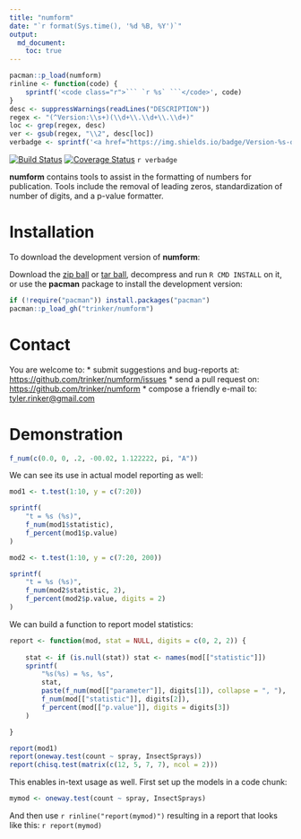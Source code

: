 ```yaml
---
title: "numform"
date: "`r format(Sys.time(), '%d %B, %Y')`"
output:
  md_document:
    toc: true      
---
```


```r
pacman::p_load(numform)
rinline <- function(code) { 
    sprintf('<code class="r">``` `r %s` ```</code>', code) 
} 
desc <- suppressWarnings(readLines("DESCRIPTION"))
regex <- "(^Version:\\s+)(\\d+\\.\\d+\\.\\d+)"
loc <- grep(regex, desc)
ver <- gsub(regex, "\\2", desc[loc])
verbadge <- sprintf('<a href="https://img.shields.io/badge/Version-%s-orange.svg"><img src="https://img.shields.io/badge/Version-%s-orange.svg" alt="Version"/></a></p>', ver, ver)
````

[![Build Status](https://travis-ci.org/trinker/numform/svg?branch=master)](https://travis-ci.org/trinker/numform)
[![Coverage Status](https://coveralls.io/repos/trinker/numform/badge.svg?branch=master)](https://coveralls.io/r/trinker/numform/branch=master)
`r verbadge`

**numform** contains tools to assist in the formatting of numbers for publication.  Tools include the removal of leading zeros, standardization of number of digits, and a p-value formatter.

# Installation

To download the development version of **numform**:

Download the [zip ball](https://github.com/trinker/numform/zipball/master) or [tar ball](https://github.com/trinker/numform/tarball/master), decompress and run `R CMD INSTALL` on it, or use the **pacman** package to install the development version:

```r
if (!require("pacman")) install.packages("pacman")
pacman::p_load_gh("trinker/numform")
```

# Contact

You are welcome to:
* submit suggestions and bug-reports at: <https://github.com/trinker/numform/issues>
* send a pull request on: <https://github.com/trinker/numform>
* compose a friendly e-mail to: <tyler.rinker@gmail.com>


# Demonstration

```r
f_num(c(0.0, 0, .2, -00.02, 1.122222, pi, "A"))
```


We can see its use in actual model reporting as well:


```r
mod1 <- t.test(1:10, y = c(7:20))

sprintf(
    "t = %s (%s)",
    f_num(mod1$statistic),
    f_percent(mod1$p.value)
)
```

```r
mod2 <- t.test(1:10, y = c(7:20, 200))

sprintf(
    "t = %s (%s)",
    f_num(mod2$statistic, 2),
    f_percent(mod2$p.value, digits = 2)
)
```

We can build a function to report model statistics:

```r
report <- function(mod, stat = NULL, digits = c(0, 2, 2)) {
    
    stat <- if (is.null(stat)) stat <- names(mod[["statistic"]])
    sprintf(
        "%s(%s) = %s, %s", 
        stat,
        paste(f_num(mod[["parameter"]], digits[1]), collapse = ", "),
        f_num(mod[["statistic"]], digits[2]),
        f_percent(mod[["p.value"]], digits = digits[3])
    )

}

report(mod1)
report(oneway.test(count ~ spray, InsectSprays))
report(chisq.test(matrix(c(12, 5, 7, 7), ncol = 2)))
```

This enables in-text usage as well.  First set up the models in a code chunk:

```r
mymod <- oneway.test(count ~ spray, InsectSprays)
```

And then use `r rinline("report(mymod)")` resulting in a report that looks like this: `r report(mymod)`
